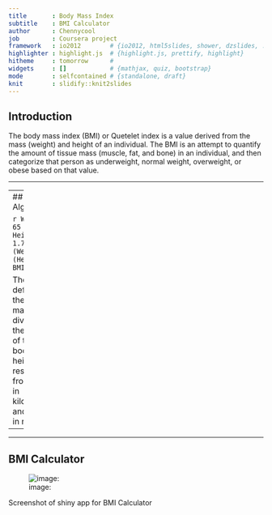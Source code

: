 ---
title       : Body Mass Index
subtitle    : BMI Calculator
author      : Chennycool
job         : Coursera project
framework   : io2012        # {io2012, html5slides, shower, dzslides, ...}
highlighter : highlight.js  # {highlight.js, prettify, highlight}
hitheme     : tomorrow      # 
widgets     : []            # {mathjax, quiz, bootstrap}
mode        : selfcontained # {standalone, draft}
knit        : slidify::knit2slides
---

## Introduction

  The body mass index (BMI) or Quetelet index is a value derived from the mass (weight) and height of an individual. 
  The BMI is an attempt to quantify the amount of tissue mass (muscle, fat, and bone) in an individual, and then categorize that person as underweight, normal weight, overweight, or obese based on that value.

---
  
---
## The Algorithm

```{r}
Weight<- 65
Height<- 1.70
BMI<- (Weight) / (Height^2)
BMI
```

The BMI is defined as the body mass divided by the square of the body height, resulting from mass in kilograms and height in metres.

--- 
---
## BMI Calculator
![image:](ddpx.png)

Screenshot of shiny app for BMI Calculator





